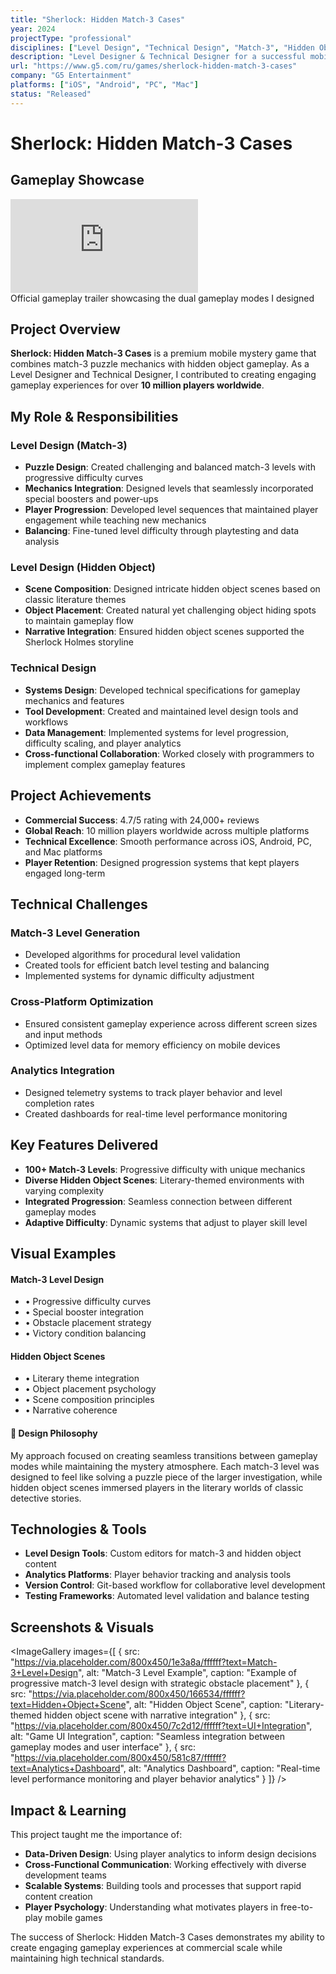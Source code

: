 ```yaml
---
title: "Sherlock: Hidden Match-3 Cases"
year: 2024
projectType: "professional"
disciplines: ["Level Design", "Technical Design", "Match-3", "Hidden Object"]
description: "Level Designer & Technical Designer for a successful mobile mystery game combining match-3 puzzles with hidden object gameplay"
url: "https://www.g5.com/ru/games/sherlock-hidden-match-3-cases"
company: "G5 Entertainment"
platforms: ["iOS", "Android", "PC", "Mac"]
status: "Released"
---
```


# Sherlock: Hidden Match-3 Cases

## Gameplay Showcase

<div className="my-8">
  <div className="relative aspect-video rounded-lg overflow-hidden bg-black">
    <iframe
      src="https://www.youtube.com/embed/gRerF8lGCFU"
      title="Sherlock: Hidden Match-3 Cases - Official Trailer"
      frameBorder="0"
      allow="accelerometer; autoplay; clipboard-write; encrypted-media; gyroscope; picture-in-picture"
      allowFullScreen
      className="w-full h-full"
    ></iframe>
  </div>
  <div className="text-center text-sm opacity-70 mt-3">
    Official gameplay trailer showcasing the dual gameplay modes I designed
  </div>
</div>

## Project Overview

**Sherlock: Hidden Match-3 Cases** is a premium mobile mystery game that combines match-3 puzzle mechanics with hidden object gameplay. As a Level Designer and Technical Designer, I contributed to creating engaging gameplay experiences for over **10 million players worldwide**.

## My Role & Responsibilities

### Level Design (Match-3)
- **Puzzle Design**: Created challenging and balanced match-3 levels with progressive difficulty curves
- **Mechanics Integration**: Designed levels that seamlessly incorporated special boosters and power-ups
- **Player Progression**: Developed level sequences that maintained player engagement while teaching new mechanics
- **Balancing**: Fine-tuned level difficulty through playtesting and data analysis

### Level Design (Hidden Object)
- **Scene Composition**: Designed intricate hidden object scenes based on classic literature themes
- **Object Placement**: Created natural yet challenging object hiding spots to maintain gameplay flow
- **Narrative Integration**: Ensured hidden object scenes supported the Sherlock Holmes storyline

### Technical Design
- **Systems Design**: Developed technical specifications for gameplay mechanics and features
- **Tool Development**: Created and maintained level design tools and workflows
- **Data Management**: Implemented systems for level progression, difficulty scaling, and player analytics
- **Cross-functional Collaboration**: Worked closely with programmers to implement complex gameplay features

## Project Achievements

- **Commercial Success**: 4.7/5 rating with 24,000+ reviews
- **Global Reach**: 10 million players worldwide across multiple platforms
- **Technical Excellence**: Smooth performance across iOS, Android, PC, and Mac platforms
- **Player Retention**: Designed progression systems that kept players engaged long-term

## Technical Challenges

### Match-3 Level Generation
- Developed algorithms for procedural level validation
- Created tools for efficient batch level testing and balancing
- Implemented systems for dynamic difficulty adjustment

### Cross-Platform Optimization
- Ensured consistent gameplay experience across different screen sizes and input methods
- Optimized level data for memory efficiency on mobile devices

### Analytics Integration
- Designed telemetry systems to track player behavior and level completion rates
- Created dashboards for real-time level performance monitoring

## Key Features Delivered

- **100+ Match-3 Levels**: Progressive difficulty with unique mechanics
- **Diverse Hidden Object Scenes**: Literary-themed environments with varying complexity
- **Integrated Progression**: Seamless connection between different gameplay modes
- **Adaptive Difficulty**: Dynamic systems that adjust to player skill level

## Visual Examples

<div className="grid grid-cols-1 md:grid-cols-2 gap-6 my-8">
  <div className="border rounded-lg p-6 bg-gradient-to-br from-blue-50 to-blue-100 dark:from-blue-900/20 dark:to-blue-800/20">
    <h4 className="font-semibold text-lg mb-3 text-blue-700 dark:text-blue-300">Match-3 Level Design</h4>
    <ul className="space-y-2 text-sm">
      <li>• Progressive difficulty curves</li>
      <li>• Special booster integration</li>
      <li>• Obstacle placement strategy</li>
      <li>• Victory condition balancing</li>
    </ul>
  </div>
  
  <div className="border rounded-lg p-6 bg-gradient-to-br from-green-50 to-green-100 dark:from-green-900/20 dark:to-green-800/20">
    <h4 className="font-semibold text-lg mb-3 text-green-700 dark:text-green-300">Hidden Object Scenes</h4>
    <ul className="space-y-2 text-sm">
      <li>• Literary theme integration</li>
      <li>• Object placement psychology</li>
      <li>• Scene composition principles</li>
      <li>• Narrative coherence</li>
    </ul>
  </div>
</div>

<div className="my-8 p-6 bg-gradient-to-r from-amber-50 to-orange-50 dark:from-amber-900/20 dark:to-orange-900/20 rounded-lg border">
  <h4 className="font-semibold text-lg mb-3 text-amber-700 dark:text-amber-300">🎯 Design Philosophy</h4>
  <div className="text-sm leading-relaxed">
    My approach focused on creating seamless transitions between gameplay modes while maintaining the mystery atmosphere. 
    Each match-3 level was designed to feel like solving a puzzle piece of the larger investigation, while hidden object 
    scenes immersed players in the literary worlds of classic detective stories.
  </div>
</div>

## Technologies & Tools

- **Level Design Tools**: Custom editors for match-3 and hidden object content
- **Analytics Platforms**: Player behavior tracking and analysis tools
- **Version Control**: Git-based workflow for collaborative level development
- **Testing Frameworks**: Automated level validation and balance testing

## Screenshots & Visuals

<ImageGallery 
  images={[
    {
      src: "https://via.placeholder.com/800x450/1e3a8a/ffffff?text=Match-3+Level+Design",
      alt: "Match-3 Level Example",
      caption: "Example of progressive match-3 level design with strategic obstacle placement"
    },
    {
      src: "https://via.placeholder.com/800x450/166534/ffffff?text=Hidden+Object+Scene",
      alt: "Hidden Object Scene",
      caption: "Literary-themed hidden object scene with narrative integration"
    },
    {
      src: "https://via.placeholder.com/800x450/7c2d12/ffffff?text=UI+Integration",
      alt: "Game UI Integration",
      caption: "Seamless integration between gameplay modes and user interface"
    },
    {
      src: "https://via.placeholder.com/800x450/581c87/ffffff?text=Analytics+Dashboard",
      alt: "Analytics Dashboard",
      caption: "Real-time level performance monitoring and player behavior analytics"
    }
  ]}
/>

## Impact & Learning

This project taught me the importance of:
- **Data-Driven Design**: Using player analytics to inform design decisions
- **Cross-Functional Communication**: Working effectively with diverse development teams
- **Scalable Systems**: Building tools and processes that support rapid content creation
- **Player Psychology**: Understanding what motivates players in free-to-play mobile games

The success of Sherlock: Hidden Match-3 Cases demonstrates my ability to create engaging gameplay experiences at commercial scale while maintaining high technical standards.